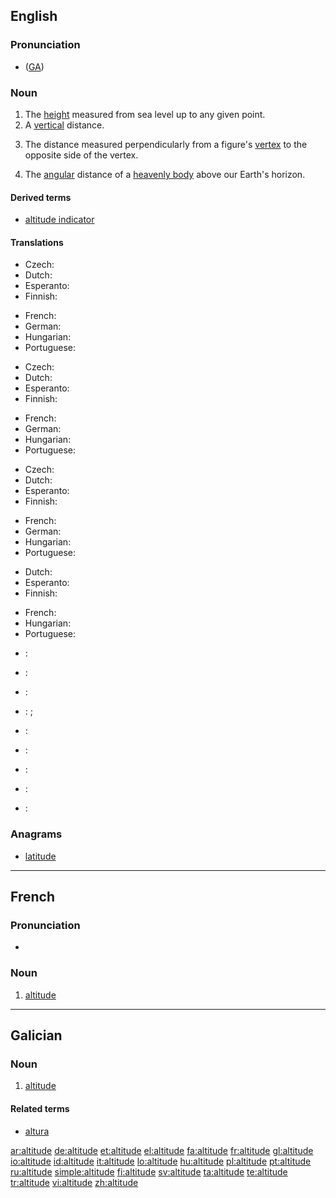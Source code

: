==English==
{{wikipedia}}
===Pronunciation===
*{{IPA|/ˈæltəˌtud/}} ([[w:General American|GA]])

===Noun===
{{en-noun}}

# The [[height]] measured from sea level up to any given point.
# A [[vertical]] distance.
# {{geometry}} The distance measured perpendicularly from a figure's [[vertex]] to the opposite side of the vertex.
# {{astronomy}} The [[angular]] distance of a [[heavenly body]] above our Earth's horizon.

====Derived terms====
* [[altitude indicator]]

====Translations====
{{trans-top|height measured from sea}}
* Czech: {{t|cs|nadmořská výška|f}}
* Dutch: {{t+|nl|hoogte}}
* Esperanto: {{t|eo|alteco|xs=Esperanto}}
* Finnish: {{t+|fi|korkeus}}
{{trans-mid}}
* French: {{t+|fr|altitude|f}}
* German: {{t+|de|Höhe|f}}
* Hungarian: {{t|hu|magasság}}
* Portuguese: {{t+|pt|altitude|f}}
{{trans-bottom}}

{{trans-top|distance measured upwards}}
* Czech: {{t|cs|výška|f}}
* Dutch: {{t+|nl|hoogte}}
* Esperanto: {{t|eo|alteco|xs=Esperanto}}
* Finnish: {{t+|fi|korkeus}}
{{trans-mid}}
* French: {{t+|fr|altitude|f}}
* German: {{t+|de|Höhe|f}}
* Hungarian: {{t|hu|magasság}}
* Portuguese: {{t+|pt|altitude|f}}
{{trans-bottom}}

{{trans-top|distance measured perpendicularly from a figure's vertex to the opposite side of the vertex}}
* Czech: {{t|cs|výška|f}}
* Dutch: {{t+|nl|hoogte}}
* Esperanto: {{t|eo|alteco|xs=Esperanto}}
* Finnish: {{t+|fi|korkeus}}
{{trans-mid}}
* French: {{t+|fr|altitude|f}}
* German: {{t+|de|Höhe|f}}
* Hungarian: {{t|hu|magasság}}
* Portuguese: {{t+|pt|altitude|f}}
{{trans-bottom}}

{{trans-top|distance measured angularly of a heavenly body}}
* Dutch: {{t+|nl|hoogte}}
* Esperanto: {{t|eo|alteco|xs=Esperanto}}
* Finnish: {{t+|fi|korkeus}}
{{trans-mid}}
* French: {{t+|fr|altitude|f}}
* Hungarian: {{t|hu|magasság}}
* Portuguese: {{t+|pt|altitude|f}}
{{trans-bottom}}

{{checktrans-top}}
* {{ttbc|Chinese}}: {{t-|cmn|海拔|sc=Hani|xs=Mandarin}}
* {{ttbc|Interlingua}}: {{t-|ia|altitude|xs=Interlingua}}
* {{ttbc|Italian}}: {{t+|it|altezza|f}}
* {{ttbc|Japanese}}: {{t|ja|高さ|tr=takasa|sc=Jpan}}; {{t|ja|高度|tr=kōdo|sc=Jpan}}
* {{ttbc|Korean}}: {{t|ko|고도|sc=Hang}}
{{checktrans-mid}}
* {{ttbc|Kurdish}}: {{t|ku|به‌رزی|sc=ku-Arab}}
* {{ttbc|Polish}}: {{t|pl|wysokość bezwzględna}}
* {{ttbc|Spanish}}: {{t+|es|altitud}}
* {{ttbc|Swedish}}: {{t-|sv|altitud|c}}
{{checktrans-bottom}}

===Anagrams===
* [[latitude]]
----

==French==
===Pronunciation===
* {{audio|Fr-altitude.ogg|Audio}}

===Noun===
{{fr-noun|f}}

# [[#English|altitude]]

----

==Galician==

===Noun===
{{gl-noun|f}}

# [[#English|altitude]]

====Related terms====
* [[altura]]

[[ar:altitude]]
[[de:altitude]]
[[et:altitude]]
[[el:altitude]]
[[fa:altitude]]
[[fr:altitude]]
[[gl:altitude]]
[[io:altitude]]
[[id:altitude]]
[[it:altitude]]
[[lo:altitude]]
[[hu:altitude]]
[[pl:altitude]]
[[pt:altitude]]
[[ru:altitude]]
[[simple:altitude]]
[[fi:altitude]]
[[sv:altitude]]
[[ta:altitude]]
[[te:altitude]]
[[tr:altitude]]
[[vi:altitude]]
[[zh:altitude]]